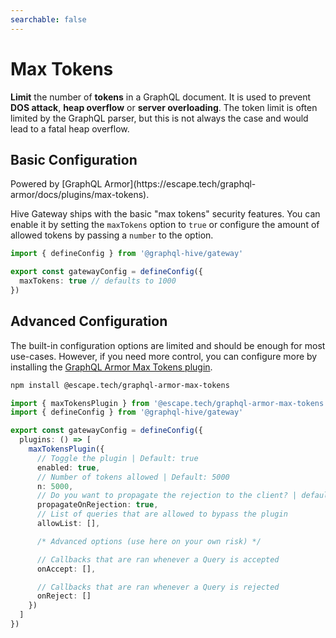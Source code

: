 ```yaml
---
searchable: false
---
```



# Max Tokens

**Limit** the number of **tokens** in a GraphQL document. It is used to prevent **DOS attack**,
**heap overflow** or **server overloading**. The token limit is often limited by the GraphQL parser,
but this is not always the case and would lead to a fatal heap overflow.

## Basic Configuration

<Callout type="info">
  Powered by [GraphQL Armor](https://escape.tech/graphql-armor/docs/plugins/max-tokens).
</Callout>

Hive Gateway ships with the basic "max tokens" security features. You can enable it by setting the
`maxTokens` option to `true` or configure the amount of allowed tokens by passing a `number` to the
option.

```ts filename="gateway.config.ts"
import { defineConfig } from '@graphql-hive/gateway'

export const gatewayConfig = defineConfig({
  maxTokens: true // defaults to 1000
})
```

## Advanced Configuration

The built-in configuration options are limited and should be enough for most use-cases. However, if
you need more control, you can configure more by installing the
[GraphQL Armor Max Tokens plugin](https://escape.tech/graphql-armor/docs/plugins/max-tokens/).

```sh npm2yarn
npm install @escape.tech/graphql-armor-max-tokens
```

```ts filename="gateway.config.ts"
import { maxTokensPlugin } from '@escape.tech/graphql-armor-max-tokens'
import { defineConfig } from '@graphql-hive/gateway'

export const gatewayConfig = defineConfig({
  plugins: () => [
    maxTokensPlugin({
      // Toggle the plugin | Default: true
      enabled: true,
      // Number of tokens allowed | Default: 5000
      n: 5000,
      // Do you want to propagate the rejection to the client? | default: true
      propagateOnRejection: true,
      // List of queries that are allowed to bypass the plugin
      allowList: [],

      /* Advanced options (use here on your own risk) */

      // Callbacks that are ran whenever a Query is accepted
      onAccept: [],

      // Callbacks that are ran whenever a Query is rejected
      onReject: []
    })
  ]
})
```
